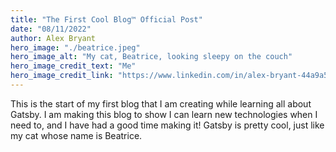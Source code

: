 ```yaml
---
title: "The First Cool Blog™ Official Post"
date: "08/11/2022"
author: Alex Bryant
hero_image: "./beatrice.jpeg"
hero_image_alt: "My cat, Beatrice, looking sleepy on the couch"
hero_image_credit_text: "Me"
hero_image_credit_link: "https://www.linkedin.com/in/alex-bryant-44a9a515b/"
---
```


This is the start of my first blog that I am creating while learning all about
Gatsby. I am making this blog to show I can learn new technologies when I need
to, and I have had a good time making it! Gatsby is pretty cool, just like my
cat whose name is Beatrice.
